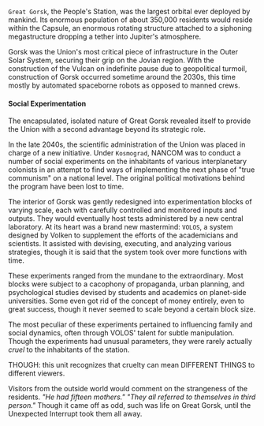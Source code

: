 ---
---


`Great Gorsk`, the People's Station, was the largest orbital ever deployed by mankind. Its enormous population of about 350,000 residents would reside within the Capsule, an enormous rotating structure attached to a siphoning megastructure dropping a tether into Jupiter's atmosphere. 

Gorsk was the Union's most critical piece of infrastructure in the Outer Solar System, securing their grip on the Jovian region. With the construction of the Vulcan on indefinite pause due to geopolitical turmoil, construction of Gorsk occurred sometime around the 2030s, this time mostly by automated spaceborne robots as opposed to manned crews.

#### Social Experimentation

The encapsulated, isolated nature of Great Gorsk revealed itself to provide the Union with a second advantage beyond its strategic role.

In the late 2040s, the scientific administration of the Union was placed in charge of a new initiative. Under `Kosmograd`, NANCOM was to conduct a number of social experiments on the inhabitants of various interplanetary colonists in an attempt to find ways of implementing the next phase of "true communism" on a national level. The original political motivations behind the program have been lost to time.

The interior of Gorsk was gently redesigned into experimentation blocks of varying scale, each with carefully controlled and monitored inputs and outputs. They would eventually host tests administered by a new central laboratory. At its heart was a brand new mastermind: `VOLOS`, a system designed by Volken to supplement the efforts of the academicians and scientists. It assisted with devising, executing, and analyzing various strategies, though it is said that the system took over more functions with time.

These experiments ranged from the mundane to the extraordinary. Most blocks were subject to a cacophony of propaganda, urban planning, and psychological studies devised by students and academics on planet-side universities. Some even got rid of the concept of money entirely, even to great success, though it never seemed to scale beyond a certain block size. 

The most peculiar of these experiments pertained to influencing family and social dynamics, often through VOLOS' talent for subtle manipulation. Though the experiments had unusual parameters, they were rarely actually *cruel* to the inhabitants of the station.

<QuoteContentRowRender author={AuthorUniserve} >
THOUGH: this unit recognizes that cruelty can mean DIFFERENT THINGS to different viewers.
</QuoteContentRowRender>

Visitors from the outside world would comment on the strangeness of the residents. *"He had fifteen mothers."* *"They all referred to themselves in third person."* Though it came off as odd, such was life on Great Gorsk, until the Unexpected Interrupt took them all away.